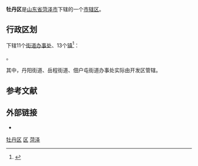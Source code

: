 {{Infobox China County
| county = 牡丹区
| usedname = 
| nameorigin = 
| Photo = Mudan, Heze, Shandong, China - panoramio (1).jpg
| Photoname = 日兰高速公路菏泽段
| map = ChinaHezeMudan.png
| map_caption = 牡丹区在菏泽市的位置
| Pinyin =  Mǔdān Qū
| Belong = [[山东省|山东省]][[菏泽市|菏泽市]]
| Types = [[市辖区|市辖区]]
| admincode =  
| founded = 
| seat = 
| officerTitle = 
| officer = 
| officerTitle2 = 
| officer2 = 
| division = 24
| town = 12
| township = 2 
| subdistrict = 10
| dialect = 
| post code = 274009 
| phone code = 530
| coordinate = 
| area = 1432
| area land = 
| area water = 
| census yr = 
| pop = 137万人
| density =  
| GDP = 
| GDP_as_of = 
| GDPPC = 
| carlicense = 鲁R
| web = www.mudan.gov.cn
| web_title = 牡丹区政府网
}}
'''牡丹区'''是[[山东省|山东省]][[菏泽市|菏泽市]]下辖的一个[[市辖区|市辖区]]。

== 行政区划 ==
{{PAGENAMEBASE}}下辖11个[[街道办事处|街道办事处]]、13个[[行政建制镇|镇]]<ref>{{PRC admin/ref sgc|37/17/02}}</ref>：

{{PRC admin/children|37/17/02}}。

其中，丹阳街道、岳程街道、佃户屯街道办事处实际由开发区管辖。

== 参考文献 ==
{{reflist}}

== 外部链接 ==
* {{Official website|http://www.mudan.gov.cn/|name=菏泽市牡丹区人民政府}}

{{牡丹区行政区划}}
{{菏泽市行政区划}}
{{山东行政区划}}

[[Category:牡丹区|]]
[[Category:菏泽区县|区]]
[[Category:山东市辖区|菏泽]]